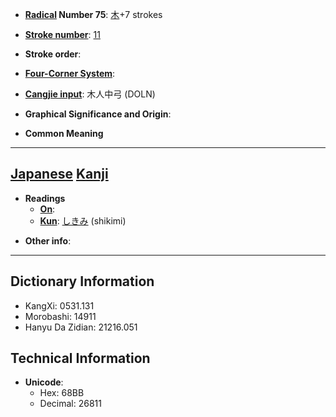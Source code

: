 * '''[[Wiktionary:Chinese radical index| Radical]] Number 75''': [[Wiktionary:Chinese radical index 木|木]]+7 strokes

* '''[[Wiktionary:Chinese total strokes index|Stroke number]]''': [[Wiktionary:Chinese total strokes index 11|11]]

* '''Stroke order''': 

* '''[[Wiktionary:Chinese four corner index|Four-Corner System]]''': 

* '''[[Wiktionary:Chinese Cangjie index|Cangjie input]]''': 木人中弓 (DOLN)

* '''Graphical Significance and Origin''': 

* '''Common Meaning'''

----

== [[Japanese]] [[Kanji]] ==

* '''Readings'''
** '''[[On]]''': 
** '''[[Kun]]''': [[しきみ]] (shikimi)

* '''Other info''':  

----

== Dictionary Information ==

* KangXi: 0531.131
* Morobashi: 14911
* Hanyu Da Zidian: 21216.051

== Technical Information ==

* '''Unicode''':
** Hex: 68BB
** Decimal: 26811